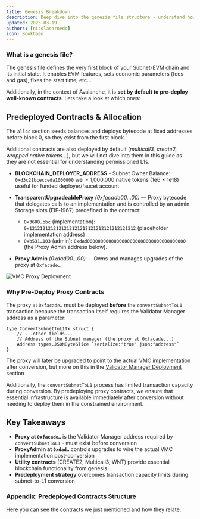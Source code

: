 ```yaml
---
title: Genesis Breakdown
description: Deep dive into the genesis file structure - understand how Subnet-EVM chains initialize with predeployed contracts, fee configurations, and cross-chain messaging setup for permissioned L1s.
updated: 2025-03-19
authors: [nicolasarnedo]
icon: BookOpen
---
```



### What is a genesis file?

The genesis file defines the very first block of your Subnet-EVM chain and its initial state. It enables EVM features, sets economic parameters (fees and gas), fixes the start time, etc...

Additionally, in the context of Avalanche, it is **set by default to pre-deploy well-known contracts**. Lets take a look at which ones:

## Predeployed Contracts & Allocation

The `alloc` section seeds balances and deploys bytecode at fixed addresses before block 0, so they exist from the first block. 

Additional contracts are also deployed by default (*multicall3, create2, wrapped native tokens...*), but we will not dive into them in this guide as they are not essential for understanding permissioned L1s.

- **BLOCKCHAIN_DEPLOYER_ADDRESS** - Subnet Owner Balance: `0xd3c21bcecceda1000000` wei = 1,000,000 native tokens (1e6 × 1e18) useful for funded deployer/faucet account

- **TransparentUpgradeableProxy** *(0xfacade00...00)* — Proxy bytecode that delegates calls to an implementation and is controlled by an admin. Storage slots (EIP‑1967) predefined in the contract:
    - `0x3608…bbc` (implementation): `0x1212121212121212121212121212121212121212` (placeholder implementation address)
    - `0xb531…103` (admin): `0xdad0000000000000000000000000000000000000` (the Proxy Admin address below).

- **Proxy Admin** *(0xdad00...00)* — Owns and manages upgrades of the proxy at `0xfacade…`

<div style={{ display: 'flex', justifyContent: 'center', margin: '2rem 0' }}>
  <img src="/common-images/permissioned-l1s/VMCGenesis.png" alt="VMC Proxy Deployment" style={{ width: '60%', height: 'auto' }} />
</div>

### 

### Why Pre-Deploy Proxy Contracts

The proxy at `0xfacade…` must be deployed **before** the `convertSubnetToL1` transaction because the transaction itself requires the Validator Manager address as a parameter:

```solidity
type ConvertSubnetToL1Tx struct {
    // ...other fields...
    // Address of the Subnet manager (the proxy at 0xfacade...)
    Address types.JSONByteSlice `serialize:"true" json:"address"`
}
```

The proxy will later be upgraded to point to the actual VMC implementation after conversion, but more on this in the [Validator Manager Deployment](/academy/permissioned-l1s/04-validator-manager-deployment/01-vmc-deployment-intro) section

Additionally, the `convertSubnetToL1` process has limited transaction capacity during conversion. By predeploying proxy contracts, we ensure that essential infrastructure is available immediately after conversion without needing to deploy them in the constrained environment.

## Key Takeaways

- **Proxy at `0xfacade…`** is the Validator Manager address required by `convertSubnetToL1` - must exist before conversion
- **ProxyAdmin at `0xdad…`** controls upgrades to wire the actual VMC implementation post-conversion
- **Utility contracts** (CREATE2, Multicall3, WNT) provide essential blockchain functionality from genesis
- **Predeployment strategy** overcomes transaction capacity limits during subnet-to-L1 conversion

### Appendix: Predeployed Contracts Structure

Here you can see the contracts we just mentioned and how they relate:

<div style={{ display: 'flex', justifyContent: 'center', margin: '2rem 0', width: '100%' }}>
  <div style={{ width: '90%', maxWidth: '1200px' }}>
    <Mermaid
      chart="
graph TD
  A[facade - TransparentUpgradeableProxy] --> B[0x1212... implementation placeholder]
  C[dad... ProxyAdmin] --> A
  G[CREATE2 Deployer] --> H[User contracts]
  I[Multicall3] --> H
  J[WNT] <--> K[Native token]
  
  A -.->|delegatecall| B
  C -.->|admin-of| A
  G -.->|deterministic deploys| H
  I -.->|batch read/exec| H
  
  classDef proxyStyle fill:#e1f5fe,stroke:#01579b,stroke-width:3px
  classDef utilityStyle fill:#f3e5f5,stroke:#4a148c,stroke-width:2px
  
  class A,B,C proxyStyle
  class G,I,J,K utilityStyle
"
    />
  </div>
</div>

